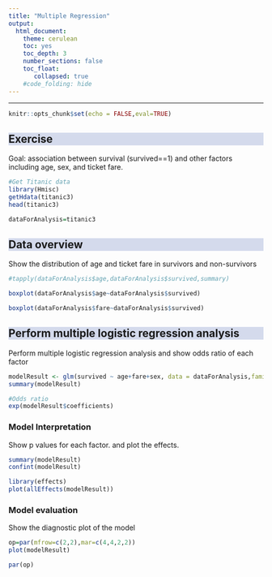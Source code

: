 ```yaml
---
title: "Multiple Regression"
output:
  html_document:
    theme: cerulean
    toc: yes
    toc_depth: 3
    number_sections: false
    toc_float: 
       collapsed: true
    #code_folding: hide
---
```


```{=html}
<style>
h2 {
  background-color: #D4DAEC;
}
</style>
```

---
```r

knitr::opts_chunk$set(echo = FALSE,eval=TRUE)

```



## Exercise

Goal: association between survival (survived==1) and other factors including age, sex, and ticket fare.


```r

#Get Titanic data
library(Hmisc)
getHdata(titanic3)
head(titanic3)

dataForAnalysis=titanic3

```


## Data overview

Show the distribution of age and ticket fare in survivors and non-survivors


```r

#tapply(dataForAnalysis$age,dataForAnalysis$survived,summary)

boxplot(dataForAnalysis$age~dataForAnalysis$survived)

boxplot(dataForAnalysis$fare~dataForAnalysis$survived)


```


## Perform multiple logistic regression analysis 

Perform multiple logistic regression analysis and show odds ratio of each factor

```r

modelResult <- glm(survived ~ age+fare+sex, data = dataForAnalysis,family = "binomial")
summary(modelResult)

#Odds ratio
exp(modelResult$coefficients)

```

### Model Interpretation

Show p values for each factor. and plot the effects.

```r

summary(modelResult)
confint(modelResult)

library(effects)
plot(allEffects(modelResult))


```



### Model evaluation

Show the diagnostic plot of the model

```r

op=par(mfrow=c(2,2),mar=c(4,4,2,2))
plot(modelResult)

par(op)

```








